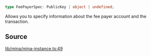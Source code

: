 ```ts
type FeePayerSpec: PublicKey | object | undefined;
```

Allows you to specify information about the fee payer account and the transaction.

## Source

[lib/mina/mina-instance.ts:49](https://github.com/o1-labs/o1js/blob/000b9835d52eede806be269b958c57000ff32f72/src/lib/mina/mina-instance.ts#L49)
